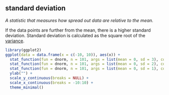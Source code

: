 ## standard deviation

<dfn>A statistic that measures how spread out data are relative to the mean.</dfn>

If the data points are further from the mean, there is a higher standard deviation. Standard deviation is calculated as the square root of the [variance](v.html#variance). 

```r
library(ggplot2)
ggplot(data = data.frame(x = c(-10, 10)), aes(x)) +
  stat_function(fun = dnorm, n = 101, args = list(mean = 0, sd = 3), color = "purple", size = 2) + 
  stat_function(fun = dnorm, n = 101, args = list(mean = 0, sd = 2), color = "blue", size = 2) + 
  stat_function(fun = dnorm, n = 101, args = list(mean = 0, sd = 1), color = "red", size = 2) + 
  ylab("") +
  scale_y_continuous(breaks = NULL) +
  scale_x_continuous(breaks = -10:10) +
  theme_minimal()
```

